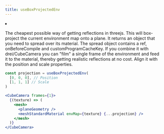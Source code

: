 ```yaml
---
title: useBoxProjectedEnv
---
```


<Grid cols={4}>
  <li>
    <Codesandbox id="s006f" />
  </li>
</Grid>

The cheapest possible way of getting reflections in threejs. This will box-project the current environment map onto a plane. It returns an object that you need to spread over its material. The spread object contains a ref, onBeforeCompile and customProgramCacheKey. If you combine it with drei/CubeCamera you can "film" a single frame of the environment and feed it to the material, thereby getting realistic reflections at no cost. Align it with the position and scale properties.

```jsx
const projection = useBoxProjectedEnv(
  [0, 0, 0], // Position
  [1, 1, 1] // Scale
)

<CubeCamera frames={1}>
  {(texture) => (
    <mesh>
      <planeGeometry />
      <meshStandardMaterial envMap={texture} {...projection} />
    </mesh>
  )}
</CubeCamera>
```
